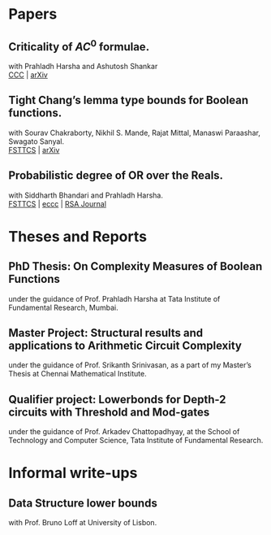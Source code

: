 # Papers

:::{.callout-warning icon=false appearance="minimal"}
# **Criticality of $AC^0$ formulae.**
with Prahladh Harsha and Ashutosh Shankar </br>
 [CCC]() |  [arXiv]() 
:::

:::{.callout-warning icon=false appearance="minimal"}
# **Tight Chang's lemma type bounds for Boolean functions.**
with Sourav Chakraborty, Nikhil S. Mande, Rajat Mittal, Manaswi Paraashar, Swagato Sanyal. </br>
[FSTTCS]() | [arXiv]()
:::

:::{.callout-warning icon=false appearance="minimal"}
# **Probabilistic degree of OR over the Reals.**
with Siddharth Bhandari and Prahladh Harsha. </br>
[FSTTCS]() | [eccc]() | [RSA Journal]()
:::


# Theses and Reports 

:::{.callout-note icon=false appearance="minimal"}
# **PhD Thesis: On Complexity Measures of Boolean Functions**
under the guidance of Prof. Prahladh Harsha
at Tata Institute of Fundamental Research, Mumbai.
:::

:::{.callout-note icon=false appearance="minimal"}
# **Master Project: Structural results and applications to Arithmetic Circuit Complexity**
under the guidance of Prof. Srikanth Srinivasan,
as a part of my Master’s Thesis at Chennai Mathematical Institute.
:::

:::{.callout-note icon=false appearance="minimal"}
# **Qualifier project: Lowerbonds for Depth-2 circuits with Threshold and Mod-gates**
under the guidance of Prof. Arkadev Chattopadhyay,
at the School of Technology and Computer Science, Tata Institute of Fundamental Research.
:::

# Informal write-ups

:::{.callout-tip icon=false appearance="minimal"}
# **Data Structure lower bounds**
with Prof. Bruno Loff at University of Lisbon.
:::
